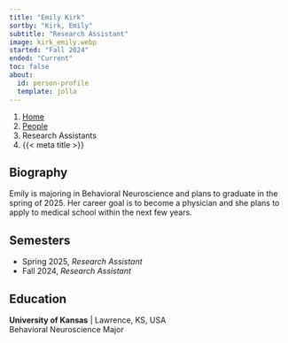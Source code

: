 ```yaml
---
title: "Emily Kirk"
sortby: "Kirk, Emily"
subtitle: "Research Assistant"
image: kirk_emily.webp
started: "Fall 2024"
ended: "Current"
toc: false
about:
  id: person-profile
  template: jolla
---
```


```{=html}
<nav aria-label="breadcrumb">
  <ol class="breadcrumb">
    <li class="breadcrumb-item"><a href="../../index.html">Home</a></li>
    <li class="breadcrumb-item"><a href="../../people.html">People</a></li>
    <li class="breadcrumb-item active">Research Assistants</li>
    <li class="breadcrumb-item active" aria-current="page">{{< meta title >}}</li>
  </ol>
</nav>
```

:::{#person-profile}
## Biography
Emily is majoring in Behavioral Neuroscience and plans to graduate in the spring of 2025. Her career goal is to become a physician and she plans to apply to medical school within the next few years.


## Semesters

- Spring 2025, *Research Assistant*
- Fall 2024, *Research Assistant*

## Education

**University of Kansas** | Lawrence, KS, USA<br />
Behavioral Neuroscience Major
:::
